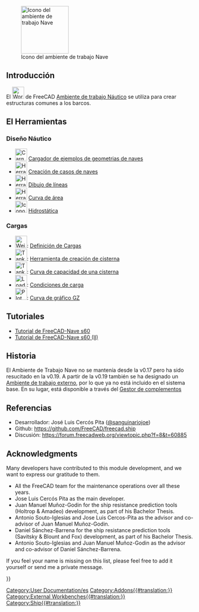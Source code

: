 <languages/>

[[Image:Workbench_Ship.svg|thumb|128px|Icono del ambiente de trabajo Nave]]

{{TOCright}}

<span id="Introduction"></span>
== Introducción ==

<div class="mw-translate-fuzzy">
El [[Image:Workbench_Ship.svg|32px]] de FreeCAD [[Ship Workbench/es|Ambiente de trabajo Náutico]] se utiliza para crear estructuras comunes a los barcos.
</div>

<span id="The_Tools"></span>
== El Herramientas ==

<span id="Ship_Design"></span>
===Diseño Náutico===

<div class="mw-translate-fuzzy">
*[[Image:Ship_Load.svg|32px|Cargador de ejemplos de geometrias de naves]] [[Ship_Geometries_Examples/es|Cargador de ejemplos de geometrias de naves]]
*[[Image:Ship_Logo.svg|32px|Herramienta de Creación de casos de naves]] [[Ship_New/es|Creación de casos de naves]]
*[[Image:Ship_OutlineDraw.svg|32px|Herramienta de dibujo de líneas de naves]] [[Ship_Outline/es|Dibujo de líneas]]
*[[Image:FreeCAD-Ship-AreaCurveIco.png|32px|Herramienta de curva de área seccional]] [[Ship_Area/es|Curva de área]]
*[[Image:Ship_Hydrostatics.png|32px|Icono de la herramienta hidrostática]]  [[Ship_Hydrostatics/es|Hidrostática]]
</div>

<span id="Weights"></span>
===Cargas===

<div class="mw-translate-fuzzy">
*[[Image:FreeCAD-Ship-WeightIco.png|32px|Weights definition tool]]: [[Ship_Weight|Definición de Cargas]]
*[[Image:FreeCAD-Ship-TankIco.png|32px|Tank creation tool]]: [[Ship_TankNew|Herramienta de creación de cisterna]]
*[[Image:Ship TankCapacity.png|32px|Tank capacity curve tool]]: [[Ship_TankCapacity|Curva de capacidad de una cisterna]]
*[[Image:Ship_Loading.png|32px|Load conditions]]: [[Ship_Loading|Condiciones de carga]]
*[[Image:Ship_PlotGZ.png|32px|Plot GZ curve]]: [[Ship_PlotGZ|Curva de gráfico GZ]]
</div>

<span id="Resistance"></span>
<div class="mw-translate-fuzzy">
==Tutoriales==
</div>

<div class="mw-translate-fuzzy">
* [[FreeCAD-Ship_s60_tutorial/es|Tutorial de FreeCAD-Nave s60]]
* [[FreeCAD-Ship_s60_tutorial_(II)/es|Tutorial de FreeCAD-Nave s60 (II)]]
</div>

<span id="Tutorials"></span>
{{docnav|Plot Workbench/es|Spreadsheet Workbench/es}}

[[Category:User Documentation/es]]

<span id="History"></span>
==Historia==

<div class="mw-translate-fuzzy">
El Ambiente de Trabajo Nave no se mantenía desde la v0.17 pero ha sido resucitado en la v0.19. A partir de la v0.19 también se ha designado un [[external_workbenches/es|Ambiente de trabajo externo]], por lo que ya no está incluido en el sistema base. En su lugar, está disponible a través del [[Std_AddonMgr/es|Gestor de complementos]]
</div>

<span id="References"></span>
==Referencias==

* Desarrollador: José Luis Cercós Pita ([https://github.com/sanguinariojoe @sanguinariojoe])
* Github: https://github.com/FreeCAD/freecad.ship
* Discusión: https://forum.freecadweb.org/viewtopic.php?f=8&t=60885

==Acknowledgments==

Many developers have contributed to this module development, and we want to express our gratitude to them.

* All the FreeCAD team for the maintenance operations over all these years.
* Jose Luis Cercós Pita as the main developer.
* Juan Manuel Muñoz-Godin for the ship resistance prediction tools (Holtrop & Amadeo) development, as part of his Bachelor Thesis.
* Antonio Souto-Iglesias and Jose Luis Cercos-Pita as the advisor and co-advisor of Juan Manuel Muñoz-Godin.
* Daniel Sánchez-Barrena for the ship resistance prediction tools (Savitsky & Blount and Fox) development, as part of his Bachelor Thesis.
* Antonio Souto-Iglesias and Juan Manuel Muñoz-Godin as the advisor and co-advisor of Daniel Sánchez-Barrena.

If you feel your name is missing on this list, please feel free to add it yourself or send me a private message.


{{Userdocnavi{{#translation:}}}}
[[Category:Addons{{#translation:}}]]
[[Category:External Workbenches{{#translation:}}]]
[[Category:Ship{{#translation:}}]]